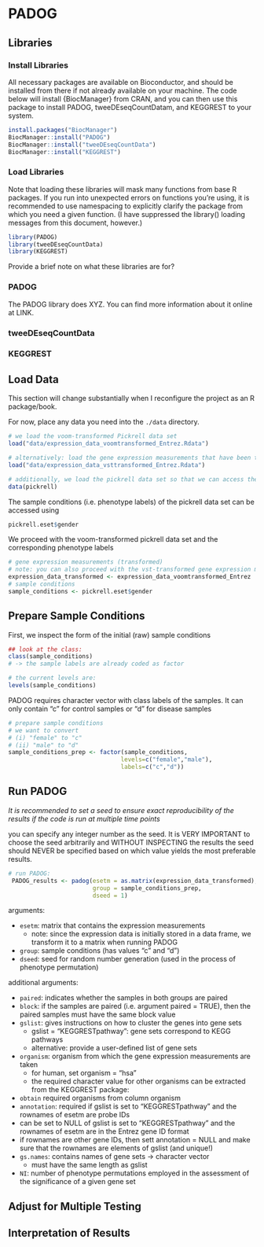 
# PADOG

## Libraries

### Install Libraries

All necessary packages are available on Bioconductor, and should be installed from there if not already available on your machine. The code below will install {BiocManager} from CRAN, and you can then use this package to install PADOG, tweeDEseqCountDatam, and KEGGREST to your system.


```r
install.packages("BiocManager")
BiocManager::install("PADOG")
BiocManager::install("tweeDEseqCountData")
BiocManager::install("KEGGREST")

```

### Load Libraries

Note that loading these libraries will mask many functions from base R packages. If you run into unexpected errors on functions you're using, it is recommended to use namespacing to explicitly clarify the package from which you need a given function. (I have suppressed the library() loading messages from this document, however.)

```r

library(PADOG)
library(tweeDEseqCountData)
library(KEGGREST)

```

Provide a brief note on what these libraries are for?

### PADOG

The PADOG library does XYZ. You can find more information about it online at LINK.

### tweeDEseqCountData

### KEGGREST

## Load Data

This section will change substantially when I reconfigure the project as an R package/book.

For now, place any data you need into the `./data` directory.

```r
# we load the voom-transformed Pickrell data set 
load("data/expression_data_voomtransformed_Entrez.Rdata")

# alternatively: load the gene expression measurements that have been transformed using 
load("data/expression_data_vsttransformed_Entrez.Rdata")

# additionally, we load the pickrell data set so that we can access the sample conditions
data(pickrell)

```

The sample conditions (i.e. phenotype labels) of the pickrell data set can be accessed using

```r
pickrell.eset$gender 
```

We proceed with the voom-transformed pickrell data set and the corresponding phenotype labels

```r
# gene expression measurements (transformed)
# note: you can also proceed with the vst-transformed gene expression measurements 
expression_data_transformed <- expression_data_voomtransformed_Entrez
# sample conditions
sample_conditions <- pickrell.eset$gender

```

## Prepare Sample Conditions

First, we inspect the form of the initial (raw) sample conditions

```r
## look at the class: 
class(sample_conditions)
# -> the sample labels are already coded as factor

# the current levels are:
levels(sample_conditions)
```

PADOG requires character vector with class labels of the samples. It can only contain "c" for control samples or "d" for disease samples

```r

# prepare sample conditions
# we want to convert 
# (i) "female" to "c"
# (ii) "male" to "d"
sample_conditions_prep <- factor(sample_conditions, 
                                levels=c("female","male"), 
                                labels=c("c","d"))

```

## Run PADOG

*It is recommended to set a seed to ensure exact reproducibility of the results if the code is run at multiple time points*

you can specify any integer number as the seed. It is VERY IMPORTANT to choose the seed arbitrarily and WITHOUT INSPECTING the results the seed should NEVER be specified based on which value yields the most preferable results.

```r
# run PADOG: 
 PADOG_results <- padog(esetm = as.matrix(expression_data_transformed), 
                        group = sample_conditions_prep, 
                        dseed = 1)
```

arguments:

-   `esetm`: matrix that contains the expression measurements
    -   note: since the expression data is initially stored in a data frame, we transform it to a matrix when running PADOG
-   `group`: sample conditions (has values "c" and "d")
-   `dseed`: seed for random number generation (used in the process of phenotype permutation)

additional arguments:

-   `paired`: indicates whether the samples in both groups are paired
-   `block`: if the samples are paired (i.e. argument paired = TRUE), then the paired samples must have the same block value
-   `gslist`: gives instructions on how to cluster the genes into gene sets
    -   gslist = "KEGGRESTpathway": gene sets correspond to KEGG pathways
    -   alternative: provide a user-defined list of gene sets
-   `organism`: organism from which the gene expression measurements are taken
    -   for human, set organism = "hsa"
    -   the required character value for other organisms can be extracted from the KEGGREST package:
- `obtain` required organisms from column organism 
- `annotation`: required if gslist is set to "KEGGRESTpathway" and the rownames of esetm are probe IDs 
- can be set to NULL of gslist is set to "KEGGRESTpathway" and the rownames of esetm are in the Entrez gene ID format 
- if rownames are other gene IDs, then sett annotation = NULL and make sure that the rownames are elements of gslist (and unique!)
- `gs.names`: contains names of gene sets -> character vector 
   - must have the same length as gslist 
- `NI`: number of phenotype permutations employed in the assessment of the significance of a given gene set 



## Adjust for Multiple Testing


<!-- I haven't included the content from these parts yet, but I hope this example is clear enough! -->


## Interpretation of Results


